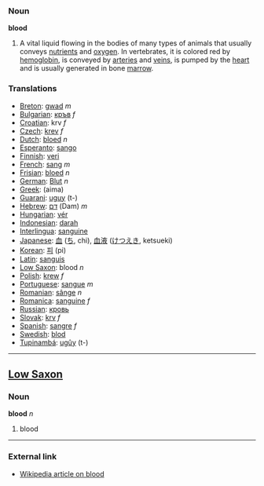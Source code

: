 === Noun ===

'''blood'''

# A vital liquid flowing in the bodies of many types of animals that usually conveys [[nutrient]]s and [[oxygen]].  In vertebrates, it is colored red by [[hemoglobin]], is conveyed by [[artery|arteries]] and [[vein]]s, is pumped by the [[heart]] and is usually generated in bone [[marrow]].

=== Translations ===
*[[Breton]]: [[gwad]] ''m''
*[[Bulgarian]]: [[кръв]] ''f''
*[[Croatian]]: krv  ''f''
*[[Czech]]: [[krev]] ''f''
*[[Dutch]]: [[bloed]] ''n''
*[[Esperanto]]: [[sango]]
*[[Finnish]]: [[veri]]
*[[French]]: [[sang]] ''m''
*[[Frisian]]: [[bloed]] ''n''
*[[German]]: [[Blut]] ''n''
*[[Greek]]: (aima)
*[[Guarani]]: [[uguy]] (t-)
*[[Hebrew]]: [[דם]] (Dam) ''m''
*[[Hungarian]]: [[vér]]
*[[Indonesian]]: [[darah]]
*[[Interlingua]]: [[sanguine]]
*[[Japanese]]: [[血]] ([[ち]], chi), [[血液]] ([[けつえき]], ketsueki)
*[[Korean]]: [[피]] (pi)
*[[Latin]]: [[sanguis]]
*[[Low Saxon]]: blood ''n''
*[[Polish]]: [[krew]] ''f''
*[[Portuguese]]: [[sangue]] ''m''
*[[Romanian]]: [[sânge]] ''n''
*[[Romanica]]: [[sanguine]] ''f''
*[[Russian]]: [[кровь]] 
*[[Slovak]]: [[krv]] ''f''
*[[Spanish]]: [[sangre]] ''f''
*[[Swedish]]: [[blod]]
*[[Tupinambá]]: [[ugûy]] (t-)

----

==[[Low Saxon]]==
===Noun===
'''blood''' ''n''

#blood

----

=== External link ===
* [[w:blood|Wikipedia article on blood]]
